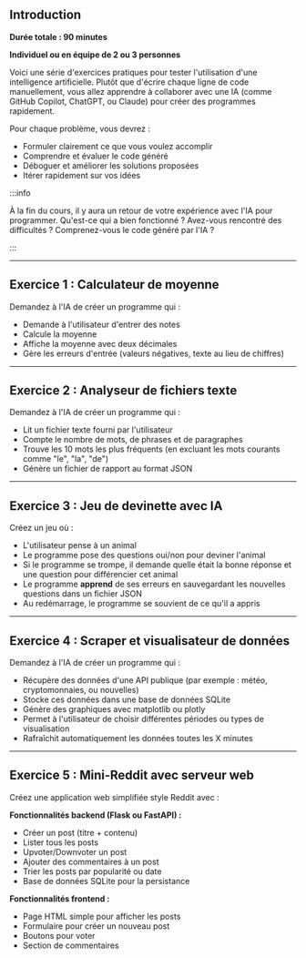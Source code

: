 
## Introduction

**Durée totale : 90 minutes**

**Individuel ou en équipe de 2 ou 3 personnes**

Voici une série d'exercices pratiques pour tester l'utilisation
d'une intelligence artificielle. Plutôt que d'écrire chaque ligne de code
manuellement, vous allez apprendre à collaborer avec une IA (comme GitHub
Copilot, ChatGPT, ou Claude) pour créer des programmes rapidement.

Pour chaque problème, vous devrez :
- Formuler clairement ce que vous voulez accomplir
- Comprendre et évaluer le code généré
- Déboguer et améliorer les solutions proposées
- Itérer rapidement sur vos idées

:::info

À la fin du cours, il y aura un retour de votre expérience avec
l'IA pour programmer. Qu'est-ce qui a bien fonctionné ? Avez-vous
rencontré des difficultés ? Comprenez-vous le code généré par l'IA ?

:::

---

## Exercice 1 : Calculateur de moyenne

Demandez à l'IA de créer un programme qui :
- Demande à l'utilisateur d'entrer des notes
- Calcule la moyenne
- Affiche la moyenne avec deux décimales
- Gère les erreurs d'entrée (valeurs négatives, texte au lieu de chiffres)

---

## Exercice 2 : Analyseur de fichiers texte

Demandez à l'IA de créer un programme qui :
- Lit un fichier texte fourni par l'utilisateur
- Compte le nombre de mots, de phrases et de paragraphes
- Trouve les 10 mots les plus fréquents (en excluant les mots courants comme "le", "la", "de")
- Génère un fichier de rapport au format JSON

---

## Exercice 3 : Jeu de devinette avec IA

Créez un jeu où :
- L'utilisateur pense à un animal
- Le programme pose des questions oui/non pour deviner l'animal
- Si le programme se trompe, il demande quelle était la bonne réponse et une question pour différencier cet animal
- Le programme **apprend** de ses erreurs en sauvegardant les nouvelles questions dans un fichier JSON
- Au redémarrage, le programme se souvient de ce qu'il a appris

---

## Exercice 4 : Scraper et visualisateur de données

Demandez à l'IA de créer un programme qui :
- Récupère des données d'une API publique (par exemple : météo, cryptomonnaies, ou nouvelles)
- Stocke ces données dans une base de données SQLite
- Génère des graphiques avec matplotlib ou plotly
- Permet à l'utilisateur de choisir différentes périodes ou types de visualisation
- Rafraîchit automatiquement les données toutes les X minutes

---

## Exercice 5 : Mini-Reddit avec serveur web

Créez une application web simplifiée style Reddit avec :

**Fonctionnalités backend (Flask ou FastAPI) :**
- Créer un post (titre + contenu)
- Lister tous les posts
- Upvoter/Downvoter un post
- Ajouter des commentaires à un post
- Trier les posts par popularité ou date
- Base de données SQLite pour la persistance

**Fonctionnalités frontend :**
- Page HTML simple pour afficher les posts
- Formulaire pour créer un nouveau post
- Boutons pour voter
- Section de commentaires

